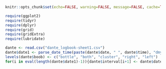 ```r
knitr::opts_chunk$set(echo=FALSE, warning=FALSE, message=FALSE, cache=TRUE)
```

```r
require(ggplot2)
require(tidyr)
require(dplyr)
require(grid)
require(gridExtra)
require(lubridate)
```

```r
dante <- read.csv("dante_logbook-sheet1.csv")
dante$date1 <- parse_date_time(paste(dante$date, " ", dante$time), "dmy hms")
levels(dante$boob) <- c("bottle", "both", "cluster", "right", "left")
for(i in eval(length(dante$date1)-1)){dante$interval[i+1] <- dante$date1[i+1]-dante$date1[i]}
```